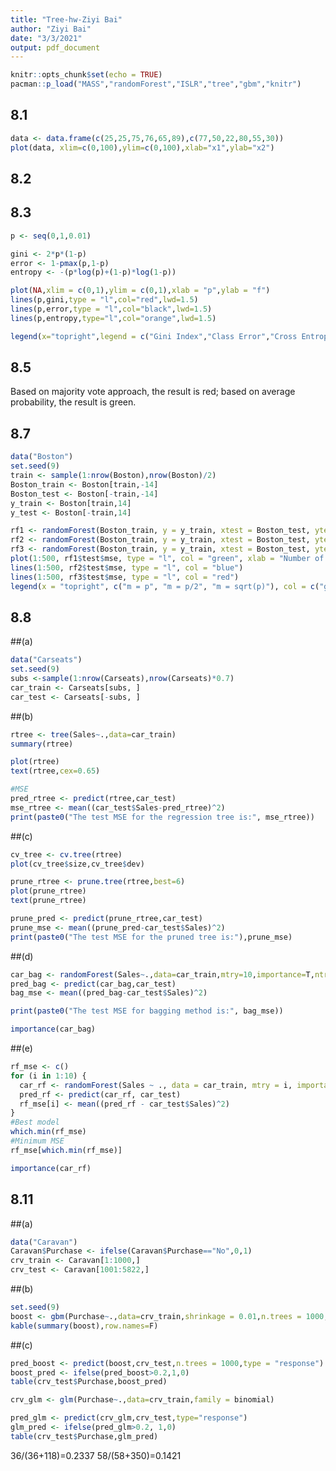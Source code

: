 ```yaml
---
title: "Tree-hw-Ziyi Bai"
author: "Ziyi Bai"
date: "3/3/2021"
output: pdf_document
---
```


```r
knitr::opts_chunk$set(echo = TRUE)
pacman::p_load("MASS","randomForest","ISLR","tree","gbm","knitr")
```

## 8.1
```r
data <- data.frame(c(25,25,75,76,65,89),c(77,50,22,80,55,30))
plot(data, xlim=c(0,100),ylim=c(0,100),xlab="x1",ylab="x2")
```

## 8.2

## 8.3
```r
p <- seq(0,1,0.01)

gini <- 2*p*(1-p)
error <- 1-pmax(p,1-p)
entropy <- -(p*log(p)+(1-p)*log(1-p))

plot(NA,xlim = c(0,1),ylim = c(0,1),xlab = "p",ylab = "f")
lines(p,gini,type = "l",col="red",lwd=1.5)
lines(p,error,type = "l",col="black",lwd=1.5)
lines(p,entropy,type="l",col="orange",lwd=1.5)

legend(x="topright",legend = c("Gini Index","Class Error","Cross Entropy"),col=c("red","black","orange"),lty=1)
```

## 8.5
Based on majority vote approach, the result is red; based on average probability, the result is green.

## 8.7
```r
data("Boston")
set.seed(9)
train <- sample(1:nrow(Boston),nrow(Boston)/2)
Boston_train <- Boston[train,-14]
Boston_test <- Boston[-train,-14]
y_train <- Boston[train,14]
y_test <- Boston[-train,14]

rf1 <- randomForest(Boston_train, y = y_train, xtest = Boston_test, ytest = y_test, mtry = ncol(Boston) - 1, ntree = 500)
rf2 <- randomForest(Boston_train, y = y_train, xtest = Boston_test, ytest = y_test, mtry = (ncol(Boston) - 1)/2, ntree = 500)
rf3 <- randomForest(Boston_train, y = y_train, xtest = Boston_test, ytest = y_test, mtry = sqrt(ncol(Boston) - 1), ntree = 500)
plot(1:500, rf1$test$mse, type = "l", col = "green", xlab = "Number of Trees", ylab = "Test MSE")
lines(1:500, rf2$test$mse, type = "l", col = "blue")
lines(1:500, rf3$test$mse, type = "l", col = "red")
legend(x = "topright", c("m = p", "m = p/2", "m = sqrt(p)"), col = c("green", "blue", "red"), lty = 1)

```

## 8.8
##(a)
```r
data("Carseats")
set.seed(9)
subs <-sample(1:nrow(Carseats),nrow(Carseats)*0.7)
car_train <- Carseats[subs, ]
car_test <- Carseats[-subs, ]
```

##(b)
```r
rtree <- tree(Sales~.,data=car_train)
summary(rtree)

plot(rtree)
text(rtree,cex=0.65)

#MSE
pred_rtree <- predict(rtree,car_test)
mse_rtree <- mean((car_test$Sales-pred_rtree)^2)
print(paste0("The test MSE for the regression tree is:", mse_rtree))
```

##(c)
```r
cv_tree <- cv.tree(rtree)
plot(cv_tree$size,cv_tree$dev)

prune_rtree <- prune.tree(rtree,best=6)
plot(prune_rtree)
text(prune_rtree)

prune_pred <- predict(prune_rtree,car_test)
prune_mse <- mean((prune_pred-car_test$Sales)^2)
print(paste0("The test MSE for the pruned tree is:"),prune_mse)
```
##(d)
```r
car_bag <- randomForest(Sales~.,data=car_train,mtry=10,importance=T,ntree=500)
pred_bag <- predict(car_bag,car_test)
bag_mse <- mean((pred_bag-car_test$Sales)^2)

print(paste0("The test MSE for bagging method is:", bag_mse))

importance(car_bag)
```
##(e)
```r
rf_mse <- c()
for (i in 1:10) {
  car_rf <- randomForest(Sales ~ ., data = car_train, mtry = i, importance = TRUE, ntree = 500)
  pred_rf <- predict(car_rf, car_test)
  rf_mse[i] <- mean((pred_rf - car_test$Sales)^2)
}
#Best model
which.min(rf_mse)
#Minimum MSE
rf_mse[which.min(rf_mse)]

importance(car_rf)
```

## 8.11
##(a)
```r
data("Caravan")
Caravan$Purchase <- ifelse(Caravan$Purchase=="No",0,1)
crv_train <- Caravan[1:1000,]
crv_test <- Caravan[1001:5822,]
```

##(b)
```r
set.seed(9)
boost <- gbm(Purchase~.,data=crv_train,shrinkage = 0.01,n.trees = 1000, distribution = "bernoulli")
kable(summary(boost),row.names=F)
```

##(c)
```r
pred_boost <- predict(boost,crv_test,n.trees = 1000,type = "response")
boost_pred <- ifelse(pred_boost>0.2,1,0)
table(crv_test$Purchase,boost_pred)

crv_glm <- glm(Purchase~.,data=crv_train,family = binomial)

pred_glm <- predict(crv_glm,crv_test,type="response")
glm_pred <- ifelse(pred_glm>0.2, 1,0)
table(crv_test$Purchase,glm_pred)
```

36/(36+118)=0.2337
58/(58+350)=0.1421










